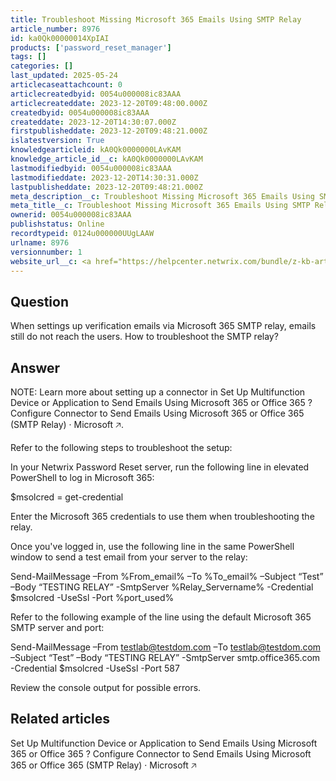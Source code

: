 ```yaml
---
title: Troubleshoot Missing Microsoft 365 Emails Using SMTP Relay
article_number: 8976
id: ka0Qk00000014XpIAI
products: ['password_reset_manager']
tags: []
categories: []
last_updated: 2025-05-24
articlecaseattachcount: 0
articlecreatedbyid: 0054u000008ic83AAA
articlecreateddate: 2023-12-20T09:48:00.000Z
createdbyid: 0054u000008ic83AAA
createddate: 2023-12-20T14:30:07.000Z
firstpublisheddate: 2023-12-20T09:48:21.000Z
islatestversion: True
knowledgearticleid: kA0Qk0000000LAvKAM
knowledge_article_id__c: kA0Qk0000000LAvKAM
lastmodifiedbyid: 0054u000008ic83AAA
lastmodifieddate: 2023-12-20T14:30:31.000Z
lastpublisheddate: 2023-12-20T09:48:21.000Z
meta_description__c: Troubleshoot Missing Microsoft 365 Emails Using SMTP Relay
meta_title__c: Troubleshoot Missing Microsoft 365 Emails Using SMTP Relay
ownerid: 0054u000008ic83AAA
publishstatus: Online
recordtypeid: 0124u000000UUgLAAW
urlname: 8976
versionnumber: 1
website_url__c: <a href="https://helpcenter.netwrix.com/bundle/z-kb-articles-salesforce/page/kA0Qk0000000LAvKAM.html" target="_blank">Open in a new window</a>
---
```


## Question

When settings up verification emails via Microsoft 365 SMTP relay, emails still do not reach the users. How to troubleshoot the SMTP relay?

## Answer

NOTE: Learn more about setting up a connector in Set Up Multifunction Device or Application to Send Emails Using Microsoft 365 or Office 365 ? Configure Connector to Send Emails Using Microsoft 365 or Office 365 (SMTP Relay) · Microsoft 🡥.

Refer to the following steps to troubleshoot the setup:

In your Netwrix Password Reset server, run the following line in elevated PowerShell to log in Microsoft 365:

$msolcred = get-credential

Enter the Microsoft 365 credentials to use them when troubleshooting the relay.

Once you've logged in, use the following line in the same PowerShell window to send a test email from your server to the relay:

Send-MailMessage –From %From_email% –To %To_email% –Subject “Test” –Body “TESTING RELAY” -SmtpServer %Relay_Servername% -Credential $msolcred -UseSsl -Port %port_used%

Refer to the following example of the line using the default Microsoft 365 SMTP server and port:

Send-MailMessage –From testlab@testdom.com –To testlab@testdom.com –Subject “Test” –Body “TESTING RELAY” -SmtpServer smtp.office365.com -Credential $msolcred -UseSsl -Port 587

Review the console output for possible errors.

## Related articles

Set Up Multifunction Device or Application to Send Emails Using Microsoft 365 or Office 365 ? Configure Connector to Send Emails Using Microsoft 365 or Office 365 (SMTP Relay) · Microsoft 🡥